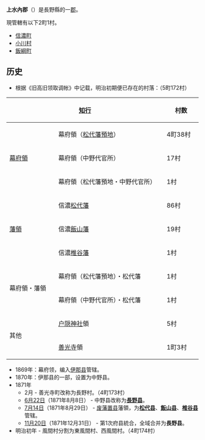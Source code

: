 {{日本郡
| 郡 = 上水內郡
| 日文原名 = 上水内郡
| 平假名 = かみみのちぐん
| 羅馬字拼音 = Kamiminochi-gun
| 地圖 = 
| 都道府縣 = 長野縣
| 編號 = 
| 町 = 2
| 村 = 1
| 經度 = 
| 緯度 = 
| 註記 = 
|}}
'''上水內郡'''（{{jpn|j=上水内郡|hg=かみみのちぐん|rm=Kamiminochi gun|f=y}}）是長野縣的一[[郡|郡]]。

現管轄有以下2町1村。
*[[信濃町|信濃町]]
*[[小川村|小川村]]
*[[飯綱町|飯綱町]]
== 历史 ==
* 根据《旧高旧领取调帐》中记载，明治初期便已存在的村落：（5町172村）
{| class="wikitable"
|-
! style="width:25%" colspan=2 | [[知行|知行]]
! style="width:5%" | 村数
! 村名
|-
| rowspan=3 | [[天領|幕府領]]
| 幕府領（[[松代藩|松代藩]][[預地|預地]]）
| 4町38村
| 妻科村、腰村、返目村、三輪村、押鐘村、上松村、富竹村、金箱村、上駒泽村、下駒泽村、三才村、栗田町、上町、六地藏町、牟礼村、内町、茶磨山新田村、袖之山村、野村上村、高山村、板橋村、稻附村、石橋村、中宿村、新井村、赤沼村、赤沼河原新田村、坂口村、横手村、西条村、伺去真光寺村、高坂村、夏川新田村、权堂村、中尾村、北川村、里新田村、山神代村、上宇木村、下宇木村、吉田村、黑川村
|-
| 幕府領（中野代官所）
| 17村
| 柏原村、野尻村、熊坂村、古海村、小古間村、小玉村、户草村、宫越村、落影村、御料村、落合村、芹泽村、中島村、原村、辻屋村、大古間村、栗田村
|-
| 幕府領（松代藩預地・中野代官所）
| 1村
| 津野村
|-
| rowspan=3 | [[藩_(日本)|藩領]]
| 信濃[[松代藩|松代藩]]
| 86村
| 小柴見村、小市村、久保寺村、市村、南俣村、上高田村、下高田村、北高田村、风间村、南長池村、西尾張部村、北尾張部村、北長池村、布野村、村山村、中俣村、小島村、南堀村、北堀村、石渡村、太田村、中越村、桐原村、東和田村、西和田村、平林村、北郷村、德間村、東条村、山田村、下稻积村、山上条村、水内村、上条村、檀田村、新町村、山穗苅村、越道村、小根山村、中条村、濑户川村、竹生村、長井村、奈良井村、大安寺村、岩草村、地京原村、伊折村、念佛寺村、梅木村、日影村、上祖山村、鬼無里村、下祖山村、栃原村、鑪村、入山村、广濑村、茂菅村、山田中村、小鍋村、倉並村、宫野尾村、樱村、泉平村、橋詰村、笹平村、中御所村、里穗苅村、专納村、古間村（現・長野市）、吉洼村、坪根村、久木村、新安村、椿峰村、五十平村、濑胁村、五十里村、青木村、和佐尾村、荒木村、上稻积村、上屋村、古山村、立屋村
|-
| 信濃[[飯山藩|飯山藩]]
| 19村
| 東柏原村、倉井村、芋川村、赤盐村、普光寺村、船岳村、石村、南乡村、田子村、吉村、柴津村、荒濑原村、蟹泽村、大倉村、川谷村、浅野村、神代村、平出新田、平出村
|-
| 信濃[[椎谷藩|椎谷藩]]
| 1村
| 問御所村
|-
| rowspan=2 | 幕府領・藩領
| 幕府領（松代藩預地）・松代藩
| 1村
| 上野村（現・長野市上野）
|-
| 幕府領（中野代官所）・松代藩
| 1村
| 千田村
|-
| rowspan=2 | 其他
| [[户隠神社|户隠神社]]領
| 5村
| 上楠川村、上野村（現・長野市户隠丰岡）、下楠川村、户隠山門前、日照田村
|-
| [[善光寺|善光寺]]領
| 1町3村
| 善光寺町、箱清水村、七濑村、平柴村
|}

* 1869年：幕府领，编入[[伊那县|伊那县]]管辖。
* 1870年：伊那县的一部，设置为中野县。
* 1871年
** 2月 - 善光寺町改称为長野村。（4町173村）
** [[6月22日_(旧暦)|6月22日]]（1871年8月8日） - 中野县改称为'''[[長野县|長野县]]'''。
** [[7月14日_(旧暦)|7月14日]]（1871年8月29日） - [[废藩置县|废藩置县]]藩領，为'''[[松代县|松代县]]'''、'''[[飯山县|飯山县]]'''、'''[[椎谷县|椎谷县]]'''管辖。
** [[11月20日_(旧暦)|11月20日]]（1871年12月31日） - 第1次府县統合，全域合并为'''長野县'''。
* 明治初年 - 風間村分割为東風間村、西風間村。（4町174村）

{{長野縣}}{{Authority control}}